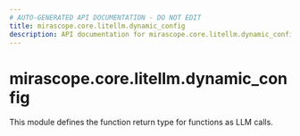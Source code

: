 ```yaml
---
# AUTO-GENERATED API DOCUMENTATION - DO NOT EDIT
title: mirascope.core.litellm.dynamic_config
description: API documentation for mirascope.core.litellm.dynamic_config
---
```


# mirascope.core.litellm.dynamic_config

<ApiType type="Module" />

This module defines the function return type for functions as LLM calls.


